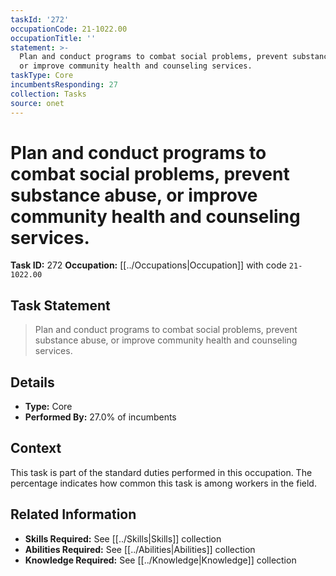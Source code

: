 ```yaml
---
taskId: '272'
occupationCode: 21-1022.00
occupationTitle: ''
statement: >-
  Plan and conduct programs to combat social problems, prevent substance abuse,
  or improve community health and counseling services.
taskType: Core
incumbentsResponding: 27
collection: Tasks
source: onet
---
```

# Plan and conduct programs to combat social problems, prevent substance abuse, or improve community health and counseling services.

**Task ID:** 272
**Occupation:** [[../Occupations|Occupation]] with code `21-1022.00`

## Task Statement

> Plan and conduct programs to combat social problems, prevent substance abuse, or improve community health and counseling services.

## Details

- **Type:** Core
- **Performed By:** 27.0% of incumbents

## Context

This task is part of the standard duties performed in this occupation. The percentage indicates how common this task is among workers in the field.

## Related Information

- **Skills Required:** See [[../Skills|Skills]] collection
- **Abilities Required:** See [[../Abilities|Abilities]] collection
- **Knowledge Required:** See [[../Knowledge|Knowledge]] collection
